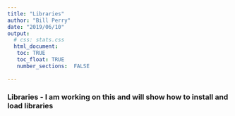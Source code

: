 ```yaml
---
title: "Libraries"
author: "Bill Perry"
date: "2019/06/10"
output:
  # css: stats.css
  html_document:
   toc: TRUE
   toc_float: TRUE
   number_sections:  FALSE
   
---
```


### Libraries - I am working on this and will show how to install and load libraries